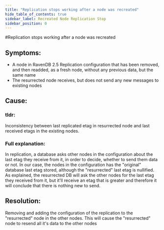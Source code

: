 ```yaml
---
title: "Replication stops working after a node was recreated"
hide_table_of_contents: true
sidebar_label: Recreated Node Replication Stop
sidebar_position: 0
---
```



#Replication stops working after a node was recreated 
## Symptoms:
- A node in RavenDB 2.5  Replication configuration that has been removed, and then readded, as a fresh node, without any previous data, but the same name
- The resurrected node receives, but  does not send any new messages to existing nodes

## Cause:
### tldr: 
Inconsistency between last replicated etag in resurrected node and last received etags in the existing nodes.

### Full explanation:

In replication, a database asks other nodes in the configuration about the last etag they receive from it, in order to decide, whether to send them data or not. In our case, the nodes in the configuration has the "original" database last etag stored, although the "resurrected" last etag is nullified.  As explained, the resurrected DB will ask the other nodes for the last etag they received from it, but it'll receive an etag that is greater and therefore it will conclude that there is nothing new to send.

## Resolution:
Removing and adding the configuration of the replication to the "resurrected" node in the other nodes. This will cause the "resurrected" node to resend all it's data to the other nodes
